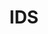 ---
slug: ids
link: /projects/ids/
category: 'projects'
title: IDS
publicData: Sep 11th 2020
pagesCount: 14
siteLink: https://sectormedia.ru/
pages: 
    - page:
        - image: ../../assets/images/projects/project-340-ids/ids-0.png
        - title: Главная,
    - page:
        - image: ../../assets/images/projects/project-340-ids/ids-1.png
        - title: Главная 2,
    - page:
        - image: ../../assets/images/projects/project-340-ids/ids-2.png
        - title: 404,
    - page:
        - image: ../../assets/images/projects/project-340-ids/ids-3.png
        - title: О нас,
    - page:
        - image: ../../assets/images/projects/project-340-ids/ids-4.png
        - title: Архив,
    - page:
        - image: ../../assets/images/projects/project-340-ids/ids-5.png
        - title: Журнал,
    - page:
        - image: ../../assets/images/projects/project-340-ids/ids-6.png
        - title: Журнал 2,
    - page:
        - image: ../../assets/images/projects/project-340-ids/ids-7.png
        - title: Контакты,
    - page:
        - image: ../../assets/images/projects/project-340-ids/ids-8.png
        - title: Категории,
    - page:
        - image: ../../assets/images/projects/project-340-ids/ids-9.png
        - title: Новости,
    - page:
        - image: ../../assets/images/projects/project-340-ids/ids-10.png
        - title: Партнеры,
    - page:
        - image: ../../assets/images/projects/project-340-ids/ids-11.png
        - title: Патенты,
    - page:
        - image: ../../assets/images/projects/project-340-ids/ids-12.png
        - title: Попап,
    - page:
        - image: ../../assets/images/projects/project-340-ids/ids-13.png
        - title: Рекламодателям
sortIdx: 340
---